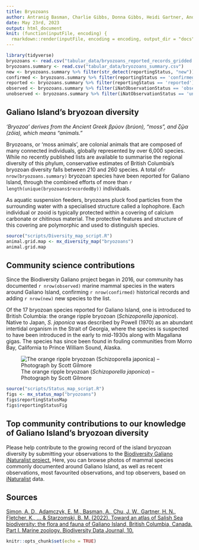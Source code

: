 ```yaml
---
title: Bryozoans
author: Antranig Basman, Charlie Gibbs, Donna Gibbs, Heidi Gartner, Andy Lamb, Andrew Simon
date: May 23rd, 2023
output: html_document
knit: (function(inputFile, encoding) {
  rmarkdown::render(inputFile, encoding = encoding, output_dir = "docs") })
---
```


```r
library(tidyverse)
bryozoans <- read.csv("tabular_data/bryozoans_reported_records_gridded.csv")
bryozoans.summary <- read.csv("tabular_data/bryozoans_summary.csv")
new <- bryozoans.summary %>% filter(str_detect(reportingStatus, "new")) 
confirmed <- bryozoans.summary %>% filter(reportingStatus == 'confirmed') 
reported <- bryozoans.summary %>% filter(reportingStatus == 'reported') 
observed <- bryozoans.summary %>% filter(iNatObservationStatus == 'observed') 
unobserved <- bryozoans.summary %>% filter(iNatObservationStatus == 'unobserved') 
```

## Galiano Island's bryozoan diversity

*‘Bryozoa’ derives from the Ancient Greek βρύον (brúon), “moss”, and ζῷα (zôia), which
means “animals.”*

Bryozoans, or ‘moss animals’, are colonial animals that are composed of many connected individuals, globally represented by over 6,000 species. While no recently published lists are available to summarise the regional diversity of this phylum, conservative estimates of British Columbia’s bryozoan diversity falls between 210 and 260 species. A total of`r nrow(bryozoans.summary)` bryozoan species have been reported for Galiano Island, through the combined efforts of more than `r length(unique(bryozoans$recordedBy))` individuals.

As aquatic suspension feeders, bryozoans pluck food particles from the surrounding water with a specialised structure called a lophophore. Each individual or zooid is typically protected within a covering of calcium carbonate or chitinous material. The protective features and structure of this covering are polymorphic and used to distinguish species.

```r
source("scripts/Diversity_map_script.R")
animal.grid.map <- mx_diversity_map("bryozoans")
animal.grid.map
```

## Community science contributions

Since the Biodiversity Galiano project began in 2016, our community has documented `r nrow(observed)` marine mammal species in the waters around Galiano Island, confirming `r nrow(confirmed)` historical records and adding `r nrow(new)` new species to the list.

Of the 17 bryozoan species reported for Galiano Island, one is introduced to British Columbia: the orange ripple bryozoan (*Schizoporella japonica*). Native to Japan, *S. japonica* was described by Powell (1970) as an abundant intertidal organism in the Strait of Georgia, where the species is suspected to have been
introduced in the early to mid-1930s along with Magallana gigas. The species has since been found in fouling communities from Morro Bay, California to Prince William Sound, Alaska.

![The orange ripple bryozoan (*Schizoporella japonica*) – Photograph by Scott Gilmore](media/Schizoporella_japonica_Scott_Gilmore.jpg)

```r
source("scripts/Status_map_script.R")
figs <- mx_status_map("bryozoans")
figs$reportingStatusMap
figs$reportingStatusFig
```

## Top community contributions to our knowledge of Galiano Island's bryozoan diversity

Please help contribute to the growing record of the island bryozoan diversity by submitting your observations to the [Biodiversity Galiano iNaturalist project.](http://inaturalist.org/projects/biodiversity-galiano-island) Here, you can browse photos of mammal species commonly documented around Galiano Island, as well as recent observations, most favourited observations, and top observers, based on [iNaturalist](http://inaturalist.org/) data. 

<span class="mxcw-nonLeafletPane mxcw-paneName-TopContributions html-widget leaflet"></span>

## Sources

[Simon, A. D., Adamczyk, E. M., Basman, A., Chu, J. W., Gartner, H. N., Fletcher, K., ... & Starzomski, B. M. (2022). Toward an atlas of Salish Sea biodiversity: the flora and fauna of Galiano Island, British Columbia, Canada. Part I. Marine zoology. Biodiversity Data Journal, 10.](https://bdj.pensoft.net/article/76050/)

```r
knitr::opts_chunk$set(echo = TRUE)
```
